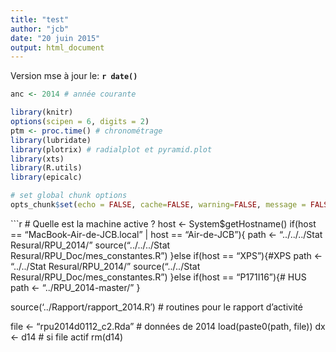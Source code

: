 ```yaml
---
title: "test"
author: "jcb"
date: "20 juin 2015"
output: html_document
---
```


Version mse à jour le: __`r date()`__

```r
anc <- 2014 # année courante
```

```r
library(knitr)
options(scipen = 6, digits = 2)
ptm <- proc.time() # chronométrage
library(lubridate)
library(plotrix) # radialplot et pyramid.plot
library(xts)
library(R.utils)
library(epicalc)

# set global chunk options
opts_chunk$set(echo = FALSE, cache=FALSE, warning=FALSE, message = FALSE, tidy=FALSE, fig.width=8, fig.height=6, scipen= 1, digits = 2)
```

```r
# Quelle est la machine active ?
host <- System$getHostname()
if(host == "MacBook-Air-de-JCB.local" | host == "Air-de-JCB"){
    path <- "../../../Stat Resural/RPU_2014/"
    source("../../../Stat Resural/RPU_Doc/mes_constantes.R")
}else if(host == "XPS"){#XPS
    path <- "../../Stat Resural/RPU_2014/"
    source("../../Stat Resural/RPU_Doc/mes_constantes.R")
}else if(host == "P171I16"){# HUS
    path <- "../RPU_2014-master/"
}

source('../Rapport/rapport_2014.R') # routines pour le rapport d'activité

file <- "rpu2014d0112_c2.Rda" # données de 2014
    load(paste0(path, file))
    dx <- d14 # si file actif
    rm(d14)